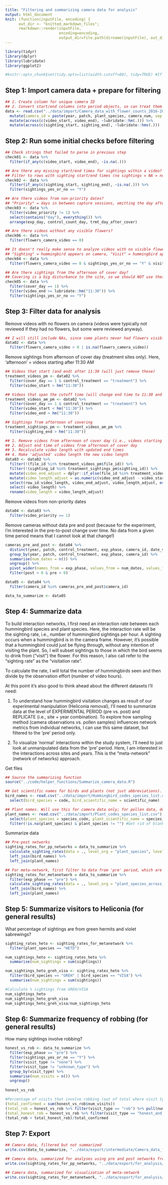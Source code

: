 ```yaml
---
title: "Filtering and summarizing camera data for analysis"
output: html_document
knit: (function(inputFile, encoding) {
      out_dir <- "knitted_markdown_files";
      rmarkdown::render(inputFile,
                        encoding=encoding,
                        output_dir=file.path(dirname(inputFile), out_dir))})
---
```


```r
library(tidyr)
library(dplyr)
library(lubridate)
library(ggplot2)

#knitr::opts_chunk$set(tidy.opts=list(width.cutoff=80), tidy=TRUE) #If want to knit to PDF, need to worry about text getting cut off
```

## Step 1: Import camera data + prepare for filtering
```r
## 1. Create column for unique camera ID
## 2. Convert start/end columns into period objects, so can treat them as times when filtering out afternoon videos from covering days
data <- read.csv("../data/import/Camera_data_with_flower_counts_2016-2018_20220712.csv") %>%
  mutate(camera_id = paste(year, patch, plant_species, camera_num, sep = "_")) %>% 
  mutate(across(c(video_start, video_end), ~lubridate::hm(.))) %>%
  mutate(across(c(sighting_start, sighting_end), ~lubridate::hms(.)))
```

## Step 2: Run some initial checks before filtering 
```r
## Check strings that failed to parse in previous step
check01 <- data %>%
  filter(if_any(c(video_start, video_end), ~is.na(.)))

## Are there any missing start/end times for sightings within a video?
## Filter to rows with sighting start/end times (no sightings = NA = no times to parse = warning message)
check02 <- data %>%
  filter(if_any(c(sighting_start, sighting_end), ~is.na(.))) %>%
  filter(sightings_yes_or_no == "Y")

## Are there videos from non-priority dates?
## "Priority" = days in between capture sessions, omitting the day after cover day (for treatment sites) or its equivalent (for control sites)
check03 <- data %>%
  filter(video_priority != 1) %>%
  select(contains("day"), everything()) %>% 
  arrange(exp_day, control_count_day, trmt_day_after_cover)

## Are there videos without any visible flowers?
check06 <- data %>%
  filter(flowers_camera_video == 0)

## It doesn't really make sense to analyze videos with no visible flowers, but out of curiosity...do hummingbirds ever visit anyway?
## "Sighting" = hummingbird appears on camera, "Visit" = hummingbird appears to drink from flower
check04 <- data %>%
  filter(flowers_camera_video == 0 & sightings_yes_or_no == "Y" & visit_type != "none") 

## Are there sightings from the afternoon of cover day? 
## Covering is a big disturbance to the site, so we should NOT use these data...and especially should not consider them 'pre' data!
check05 <- data %>%
  filter(cover_day == 1) %>%
  filter(video_end >= lubridate::hm("11:30")) %>%
  filter(sightings_yes_or_no == "Y")
```

## Step 3: Filter data for analysis

Remove videos with no flowers on camera (videos were typically not reviewed if they had no flowers, but some were reviewed anyway).
```r
## I will still include NAs, since some plants never had flowers visible on video (i.e., MARA-VER, GINGY)
data02 <- data %>%
  filter(flowers_camera_video > 0 | is.na(flowers_camera_video))
```    

Remove sightings from afternoon of cover day (treatment sites only). Here, 'afternoon' = videos starting after 11:30 AM
```r
## Videos that start (and end) after 11:30 (will just remove these)
treatment_videos_pm <- data02 %>%
  filter(cover_day == 1 & control_treatment == "treatment") %>%
  filter(video_start > hm("11:30"))

## Videos that span the cutoff time (will change end time to 11:30 and remove sightings after this time)
treatment_videos_am_pm <- data02 %>%
  filter(cover_day == 1 & control_treatment == "treatment") %>%
  filter(video_start < hm("11:30")) %>%
  filter(video_end > hm("11:30"))

## Sightings from afternoon of covering
treatment_sightings_pm <- treatment_videos_am_pm %>%
  filter(sighting_end > hm("11:30"))

## 1. Remove videos from afternoon of cover day (i.e., videos starting after 11:30AM)
## 2. Adjust end time of videos from afternoon of cover day
## 3. Recalculate video length with updated end times
## 4. Make 'adjusted' video length the new video length
data03 <- data02 %>% 
  filter(!(file_id %in% treatment_videos_pm$file_id)) %>% 
  filter(!(sighting_id %in% treatment_sightings_pm$sighting_id)) %>% 
  mutate(video_end_adjust = dplyr::if_else(file_id %in% treatment_videos_am_pm$file_id, hm("11:30"), video_end)) %>%
  mutate(video_length_adjust = as.numeric(video_end_adjust - video_start, "hours")) %>%
  select(row_id:video_length, video_end_adjust, video_length_adjust, everything()) %>%
  select(-video_length) %>%
  rename(video_length = video_length_adjust)
```

Remove videos from non-priority dates
```r
data04 <- data03 %>%
  filter(video_priority == 1)
```

Remove cameras without data pre and post (because for the experiment, I'm interested in the pre-to-post change over time. No data from a given time period means that I cannot look at that change!)
```r
cameras_pre_and_post <- data04 %>%
  distinct(year, patch, control_treatment, exp_phase, camera_id, date_video) %>%
  group_by(year, patch, control_treatment, exp_phase, camera_id) %>%
  summarise(num_dates = n()) %>%
  ungroup() %>%
  pivot_wider(names_from = exp_phase, values_from = num_dates, values_fill = 0) %>%
  filter(post > 0 & pre > 0)

data05 <- data04 %>%
  filter(camera_id %in% cameras_pre_and_post$camera_id)

data_to_summarize <- data05
```

## Step 4: Summarize data

To build interaction networks, I first need an interaction rate between each hummingbird species and plant species. Here, the interaction rate will be the sighting rate, i.e., number of hummingbird sightings per hour. A sighting occurs when a hummingbird is in the camera frame. However, it's possible that a hummingbird could just be flying through, without any intention of visiting the plant. So, I will subset sightings to those in which the bird seems to drink from ("visit") the flower. For this reason, I also call refer to the "sighting rate" as the "visitation rate".

To calculate the rate, I will total the number of hummingbirds seen and then divide by the observation effort (number of video hours).

At this point it's also good to think ahead about the different datasets I'll need:

1. To understand how hummingbird visitation changes as result of our experimental manipulation (Heliconia removal), I'll need to summarize data at the level of EXPERIMENTAL PERIOD (pre vs. post) and REPLICATE (i.e., site + year combination). To explore how sampling method (camera observations vs. pollen samples) influences network metrics from individual networks, I can use this same dataset, but filtered to the 'pre' period only.

2. To visualize 'normal' interactions within the study system, I'll need to just look at unmanipulated data from the 'pre' period. Here, I am interested in the interactions across sites and years. This is the "meta-network" (network of networks) approach.

Get files
```r
## Source the summarizing function
source("../code/helper_functions/Summarize_camera_data.R")

## Get scientific names for birds and plants (not just abbreviations). Will add after summarizing 
bird_names <- read.csv("../data/import/Hummingbird_codes_species_list.csv") %>%
  select(bird_species = code, bird_scientific_name = scientific_name)

## Plant names. Will use this for camera data only; for pollen data, do not always know exact plant species associated with each pollen morphotype
plant_names <- read.csv("../data/import/Plant_codes_species_list.csv") %>%
  select(plant_species = species_code, plant_scientific_name = species_name) %>%
  filter(!is.na(plant_species) & plant_species != "") #Get rid of blank rows
```

Summarize data
```r
## Pre-post networks
sighting_rates_for_pp_networks = data_to_summarize %>%
  calculate_sighting_rates(data = ., level_org = "plant_species", level_time = "exp_phase", level_bird = "camera_spp_separate", sightings = "with_visit", include_unknown_spp = FALSE) %>%
  left_join(bird_names) %>%
  left_join(plant_names)

## For meta-network, first filter to data from 'pre' period, which are not affected by experiment. Could probably also include data 'post' period of control sites, but just looking at pre period for simplicity
sighting_rates_for_metanetwork = data_to_summarize %>%
  filter(exp_phase == "pre") %>% 
  calculate_sighting_rates(data = ., level_org = "plant_species_across_sites", level_time = "all", level_bird = "camera_spp_separate", sightings = "with_visit", include_unknown_spp = FALSE) %>%
  left_join(bird_names) %>%
  left_join(plant_names)
```

## Step 5: Summarize visitors to Heliconia (for general results)

What percentage of sightings are from green hermits and violet sabrewings?
```r
sighting_rates_heto <- sighting_rates_for_metanetwork %>%
  filter(plant_species == "HETO")

num_sightings_heto <- sighting_rates_heto %>%
  summarise(num_sightings = sum(sightings))

num_sightings_heto_greh_visa <- sighting_rates_heto %>%
  filter(bird_species == "GREH" | bird_species == "VISA") %>%
  summarise(num_sightings = sum(sightings))

#Calculate % sightings from GREH/VISA
num_sightings_heto
num_sightings_heto_greh_visa
num_sightings_heto_greh_visa/num_sightings_heto
```

## Step 6: Summarize frequency of robbing (for general results)

How many sightings involve robbing?
```r
honest_vs_rob <- data_to_summarize %>%
  filter(exp_phase == "pre") %>%
  filter(sightings_yes_or_no == "Y") %>%
  filter(visit_type != "none") %>%
  filter(visit_type != "unknown_type") %>%
  group_by(visit_type) %>%
  summarise(num_visits = n()) %>%
  ungroup()
  
honest_vs_rob

#Percentage of visits that involve robbing (out of total where visit type could be determined)
(total_confirmed = sum(honest_vs_rob$num_visits))
(total_rob = honest_vs_rob %>% filter(visit_type == "rob") %>% pull(num_visits))
(total_honest_rob = honest_vs_rob %>% filter(visit_type == "honest_and_rob") %>% pull(num_visits))
(total_rob + total_honest_rob)/total_confirmed
```

## Step 7: Export
```r
## Camera data, filtered but not summarized
write.csv(data_to_summarize, "../data/export/intermediate/Camera_data_filtered_for_analysis.csv") 

## Camera data, summarized for analyses using pre and post networks from individual replicates
write.csv(sighting_rates_for_pp_networks, "../data/export/for_analysis/Camera_data_summarized_for_pp_networks.csv")

## Camera data, summarized for visualization of meta-network
write.csv(sighting_rates_for_metanetwork, "../data/export/for_analysis/Camera_data_summarized_for_metanetwork.csv") 
```